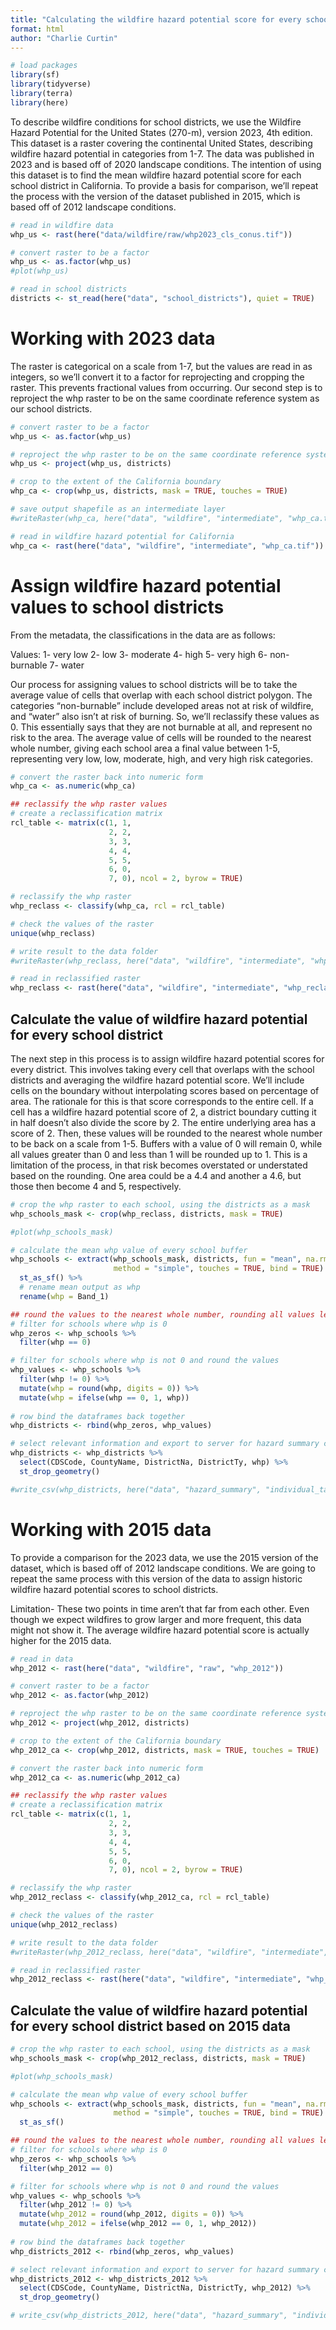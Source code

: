 ```yaml
---
title: "Calculating the wildfire hazard potential score for every school district"
format: html
author: "Charlie Curtin"
---
```


```r
# load packages
library(sf)
library(tidyverse)
library(terra)
library(here)
```

To describe wildfire conditions for school districts, we use the Wildfire Hazard Potential for the United States (270-m), version 2023, 4th edition. This dataset is a raster covering the continental United States, describing wildfire hazard potential in categories from 1-7. The data was published in 2023 and is based off of 2020 landscape conditions. The intention of using this dataset is to find the mean wildfire hazard potential score for each school district in California. To provide a basis for comparison, we'll repeat the process with the version of the dataset published in 2015, which is based off of 2012 landscape conditions.

```r
# read in wildfire data
whp_us <- rast(here("data/wildfire/raw/whp2023_cls_conus.tif"))

# convert raster to be a factor
whp_us <- as.factor(whp_us)
#plot(whp_us)

# read in school districts
districts <- st_read(here("data", "school_districts"), quiet = TRUE)
```

# Working with 2023 data

The raster is categorical on a scale from 1-7, but the values are read in as integers, so we'll convert it to a factor for reprojecting and cropping the raster. This prevents fractional values from occurring. Our second step is to reproject the whp raster to be on the same coordinate reference system as our school districts.

```r
# convert raster to be a factor
whp_us <- as.factor(whp_us)

# reproject the whp raster to be on the same coordinate reference system as the California polygon
whp_us <- project(whp_us, districts)

# crop to the extent of the California boundary
whp_ca <- crop(whp_us, districts, mask = TRUE, touches = TRUE)

# save output shapefile as an intermediate layer
#writeRaster(whp_ca, here("data", "wildfire", "intermediate", "whp_ca.tif"))

# read in wildfire hazard potential for California
whp_ca <- rast(here("data", "wildfire", "intermediate", "whp_ca.tif"))
```

# Assign wildfire hazard potential values to school districts

From the metadata, the classifications in the data are as follows:

Values:
1- very low
2- low
3- moderate
4- high
5- very high
6- non-burnable
7- water

Our process for assigning values to school districts will be to take the average value of cells that overlap with each school district polygon. The categories "non-burnable" include developed areas not at risk of wildfire, and "water" also isn't at risk of burning. So, we'll reclassify these values as 0. This essentially says that they are not burnable at all, and represent no risk to the area. The average value of cells will be rounded to the nearest whole number, giving each school area a final value between 1-5, representing very low, low, moderate, high, and very high risk categories. 

```r
# convert the raster back into numeric form
whp_ca <- as.numeric(whp_ca)

## reclassify the whp raster values
# create a reclassification matrix
rcl_table <- matrix(c(1, 1,
                      2, 2,
                      3, 3,
                      4, 4,
                      5, 5,
                      6, 0,
                      7, 0), ncol = 2, byrow = TRUE)

# reclassify the whp raster
whp_reclass <- classify(whp_ca, rcl = rcl_table)

# check the values of the raster
unique(whp_reclass)

# write result to the data folder
#writeRaster(whp_reclass, here("data", "wildfire", "intermediate", "whp_reclass.tif"), overwrite = TRUE)

# read in reclassified raster
whp_reclass <- rast(here("data", "wildfire", "intermediate", "whp_reclass.tif"))
```

## Calculate the value of wildfire hazard potential for every school district

The next step in this process is to assign wildfire hazard potential scores for every district. This involves taking every cell that overlaps with the school districts and averaging the wildfire hazard potential score. We'll include cells on the boundary without interpolating scores based on percentage of area. The rationale for this is that score corresponds to the entire cell. If a cell has a wildfire hazard potential score of 2, a district boundary cutting it in half doesn't also divide the score by 2. The entire underlying area has a score of 2. Then, these values will be rounded to the nearest whole number to be back on a scale from 1-5. Buffers with a value of 0 will remain 0, while all values greater than 0 and less than 1 will be rounded up to 1. This is a limitation of the process, in that risk becomes overstated or understated based on the rounding. One area could be a 4.4 and another a 4.6, but those then become 4 and 5, respectively.

```r
# crop the whp raster to each school, using the districts as a mask
whp_schools_mask <- crop(whp_reclass, districts, mask = TRUE)

#plot(whp_schools_mask)

# calculate the mean whp value of every school buffer
whp_schools <- extract(whp_schools_mask, districts, fun = "mean", na.rm = TRUE, 
                       method = "simple", touches = TRUE, bind = TRUE) %>% 
  st_as_sf() %>% 
  # rename mean output as whp
  rename(whp = Band_1)

## round the values to the nearest whole number, rounding all values less than 1 but greater than 0 up to 1
# filter for schools where whp is 0
whp_zeros <- whp_schools %>% 
  filter(whp == 0)

# filter for schools where whp is not 0 and round the values
whp_values <- whp_schools %>% 
  filter(whp != 0) %>%
  mutate(whp = round(whp, digits = 0)) %>%
  mutate(whp = ifelse(whp == 0, 1, whp))
  
# row bind the dataframes back together
whp_districts <- rbind(whp_zeros, whp_values)

# select relevant information and export to server for hazard summary calculation
whp_districts <- whp_districts %>% 
  select(CDSCode, CountyName, DistrictNa, DistrictTy, whp) %>% 
  st_drop_geometry()

#write_csv(whp_districts, here("data", "hazard_summary", "individual_tables", "districts_whp.csv"))
```

# Working with 2015 data

To provide a comparison for the 2023 data, we use the 2015 version of the dataset, which is based off of 2012 landscape conditions. We are going to repeat the same process with this version of the data to assign historic wildfire hazard potential scores to school districts.

Limitation- These two points in time aren't that far from each other. Even though we expect wildfires to grow larger and more frequent, this data might not show it. The average wildfire hazard potential score is actually higher for the 2015 data.

```r
# read in data
whp_2012 <- rast(here("data", "wildfire", "raw", "whp_2012"))

# convert raster to be a factor
whp_2012 <- as.factor(whp_2012)

# reproject the whp raster to be on the same coordinate reference system as the California polygon
whp_2012 <- project(whp_2012, districts)

# crop to the extent of the California boundary
whp_2012_ca <- crop(whp_2012, districts, mask = TRUE, touches = TRUE)

# convert the raster back into numeric form
whp_2012_ca <- as.numeric(whp_2012_ca)

## reclassify the whp raster values
# create a reclassification matrix
rcl_table <- matrix(c(1, 1,
                      2, 2,
                      3, 3,
                      4, 4,
                      5, 5,
                      6, 0,
                      7, 0), ncol = 2, byrow = TRUE)

# reclassify the whp raster
whp_2012_reclass <- classify(whp_2012_ca, rcl = rcl_table)

# check the values of the raster
unique(whp_2012_reclass)

# write result to the data folder
#writeRaster(whp_2012_reclass, here("data", "wildfire", "intermediate", "whp_2012_reclass.tif"), overwrite = TRUE)

# read in reclassified raster
whp_2012_reclass <- rast(here("data", "wildfire", "intermediate", "whp_2012_reclass.tif"))
```

## Calculate the value of wildfire hazard potential for every school district based on 2015 data

```r
# crop the whp raster to each school, using the districts as a mask
whp_schools_mask <- crop(whp_2012_reclass, districts, mask = TRUE)

#plot(whp_schools_mask)

# calculate the mean whp value of every school buffer
whp_schools <- extract(whp_schools_mask, districts, fun = "mean", na.rm = TRUE, 
                       method = "simple", touches = TRUE, bind = TRUE) %>% 
  st_as_sf()

## round the values to the nearest whole number, rounding all values less than 1 but greater than 0 up to 1
# filter for schools where whp is 0
whp_zeros <- whp_schools %>% 
  filter(whp_2012 == 0)

# filter for schools where whp is not 0 and round the values
whp_values <- whp_schools %>% 
  filter(whp_2012 != 0) %>%
  mutate(whp_2012 = round(whp_2012, digits = 0)) %>%
  mutate(whp_2012 = ifelse(whp_2012 == 0, 1, whp_2012))
  
# row bind the dataframes back together
whp_districts_2012 <- rbind(whp_zeros, whp_values)

# select relevant information and export to server for hazard summary calculation
whp_districts_2012 <- whp_districts_2012 %>% 
  select(CDSCode, CountyName, DistrictNa, DistrictTy, whp_2012) %>% 
  st_drop_geometry()

# write_csv(whp_districts_2012, here("data", "hazard_summary", "individual_tables", "districts_whp_2012.csv"))
```

